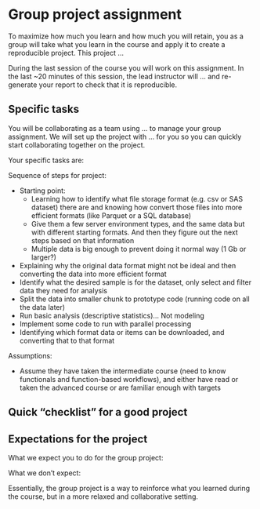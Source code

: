 # Group project assignment {#sec-assignment}

To maximize how much you learn and how much you will retain, you as a
group will take what you learn in the course and apply it to create a
reproducible project. This project ...

During the last session of the course you will work on this assignment.
In the last \~20 minutes of this session, the lead instructor will ...
and re-generate your report to check that it is reproducible.

## Specific tasks

You will be collaborating as a team using ... to manage your group
assignment. We will set up the project with ... for you so you can
quickly start collaborating together on the project.

Your specific tasks are:

Sequence of steps for project:

-   Starting point:
    -   Learning how to identify what file storage format (e.g. csv or
        SAS dataset) there are and knowing how convert those files into
        more efficient formats (like Parquet or a SQL database)
    -   Give them a few server environment types, and the same data but
        with different starting formats. And then they figure out the
        next steps based on that information
    -   Multiple data is big enough to prevent doing it normal way (1 Gb
        or larger?)
-   Explaining why the original data format might not be ideal and then
    converting the data into more efficient format
-   Identify what the desired sample is for the dataset, only select and
    filter data they need for analysis
-   Split the data into smaller chunk to prototype code (running code on
    all the data later)
-   Run basic analysis (descriptive statistics)... Not modeling
-   Implement some code to run with parallel processing
-   Identifying which format data or items can be downloaded, and
    converting that to that format

Assumptions:

-   Assume they have taken the intermediate course (need to know
    functionals and function-based workflows), and either have read or
    taken the advanced course or are familiar enough with targets

## Quick "checklist" for a good project

## Expectations for the project

What we expect you to do for the group project:

What we don't expect:

Essentially, the group project is a way to reinforce what you learned
during the course, but in a more relaxed and collaborative setting.
